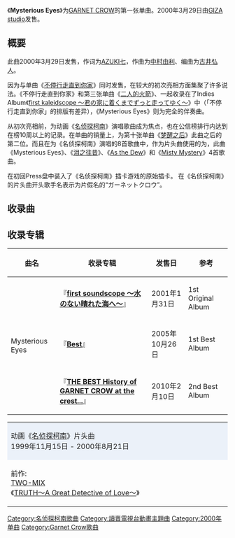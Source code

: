 {{unreferenced|time=2011-10-01T12:07:00+00:00}}
{{Infobox Single 
| Name            = Mysterious Eyes
| Artist          = [[GARNET_CROW|GARNET CROW]] 
| Album           = [[first_soundscope_〜水のない晴れた海へ〜|first soundscope 〜水のない晴れた海へ〜]]
| A-side          = 
| B-side          = Timing
| Released        = 2000年3月29日
| Format          = 8cmCD
| Recorded        = 2000年<br/>{{JPN}}
| Genre           = [[J-POP|J-POP]]（[[动画音乐|动画音乐]]）
| Length          = 13:50
| Label           = [[GIZA_studio|GIZA studio]] 
| Writer          = [[AZUKI七|AZUKI七]]<br />[[中村由利|中村由利]]
| Producer        = [[长户大幸|KANONJI]]|
| Certification   = 
| Chart position  = * 20位<small>（[[Oricon公信榜|Oricon]]）</small>
* 上榜11回<small>（Oricon）</small>
* 21位<small>（CDTV）</small> 
* 上榜12回<small>（CDTV）</small> 
| Last single    =  
| This single     = '''Mysterious Eyes'''<br/>[[不停行走直到你家|君の家に着くまでずっと走ってゆく]]<br/>（2000年） 
| Next single     = [[二人的火箭|二人のロケット]]<br/>（2000年） 
}}
《'''Mysterious Eyes'''》为[[GARNET_CROW|GARNET CROW]]的第一张单曲。2000年3月29日由[[GIZA_studio|GIZA studio]]发售。

== 概要 ==
此曲2000年3月29日发售，作词为[[AZUKI七|AZUKI七]]，作曲为[[中村由利|中村由利]]、编曲为[[古井弘人|古井弘人]]。

因为与单曲《[[不停行走直到你家|不停行走直到你家]]》同时发售，在较大的初次亮相方面集聚了许多说法。《不停行走直到你家》和第三张单曲《[[二人的火箭|二人的火箭]]》、一起收录在了Indies Album《[[first_kaleidscope_〜君の家に着くまでずっと走ってゆく〜|first kaleidscope 〜君の家に着くまでずっと走ってゆく〜]]》中（「不停行走直到你家」的排版有差异），《Mysterious Eyes》则为完全的伴奏曲。

从初次亮相前，为动画《[[名侦探柯南_(动画)|名侦探柯南]]》演唱歌曲成为焦点，也在公信榜排行内达到在榜10周以上的记录。在单曲的销量上，为第十张单曲《[[梦醒之后|梦醒之后]]》此曲之后的第二位。而且在为《名侦探柯南》演唱的8首歌曲中，作为片头曲使用的为，此曲《Mysterious Eyes》、《[[泪之往昔|泪之往昔]]》、《[[THE_BEST_History_of_GARNET_CROW_at_the_crest...|As the Dew]]》和《[[Misty_Mystery|Misty Mystery]]》4首歌曲。

在初回Press盘中装入了《名侦探柯南》插卡游戏的原始插卡。
在《名侦探柯南》的片头曲开头歌手名表示为片假名的“ガーネットクロウ”。

== 收录曲 ==
{{Tracklist
| all_music = [[中村由利|中村由利]]
| all_lyrics = [[AZUKI七|AZUKI七]]
| all_arranger = [[古井弘人|古井弘人]]

| title1 = Mysterious Eyes
| longnote1 = [[读卖电视台|读卖电视台]]、[[日本电视台|日本电视台]]动画《[[名侦探柯南_(动画)|名侦探柯南]]》片头曲
| length1 = 4:28

| title2 = Timing
| length2 = 4:48

| title3 = Mysterious Eyes 〜instrumental〜
| length3 = 4:28
}}

== 收录专辑 ==
{| class="wikitable"
! 曲名 !! 收录专辑 !! 发售日 !! 参考 
|-
| rowspan="3"|Mysterious Eyes||『'''[[first_soundscope_〜水のない晴れた海へ〜|first soundscope 〜水のない晴れた海へ〜]]'''』||2001年1月31日||1st  Original Album 
|-
| 『'''[[Best|Best]]'''』||2005年10月26日||1st  Best Album
|-
| 『'''[[THE_BEST_History_of_GARNET_CROW_at_the_crest...|THE BEST History of GARNET CROW at the crest...]]'''』||2010年2月10日||2nd Best Album 
|}

{| border="2" cellspacing="0" style="margin-left: auto; margin-right: auto;"
|- style="text-align: center;"
|colspan="3" style="background-color: #EBF1F9;"|动画《[[名侦探柯南_(动画)|名侦探柯南]]》片头曲<br />1999年11月15日 - 2000年8月21日
|- style="text-align: center; font-size: smaller;"
| style="width: 30%;"|前作:<br />[[TWO-MIX|TWO-MIX]]<br />《[[TRUTH～A_Great_Detective_of_Love～|TRUTH～A Great Detective of Love～]]》
| style="width: 40%;"|[[Garnet_Crow|Garnet Crow]]<br />《'''Mysterious Eyes'''》
| style="width: 30%;"|次作:<br />[[愛内里菜|愛内里菜]]<br />《[[恋爱是惊险、冲击、悬疑|恋爱是惊险、冲击、悬疑]]》
|}

{{GARNET CROW}}
{{名侦探柯南}}


{{DEFAULTSORT:Mysterious Eyes}}

[[Category:名侦探柯南歌曲|Category:名侦探柯南歌曲]]
[[Category:讀賣電視台動畫主題曲|Category:讀賣電視台動畫主題曲]]
[[Category:2000年单曲|Category:2000年单曲]]
[[Category:Garnet_Crow歌曲|Category:Garnet Crow歌曲]]